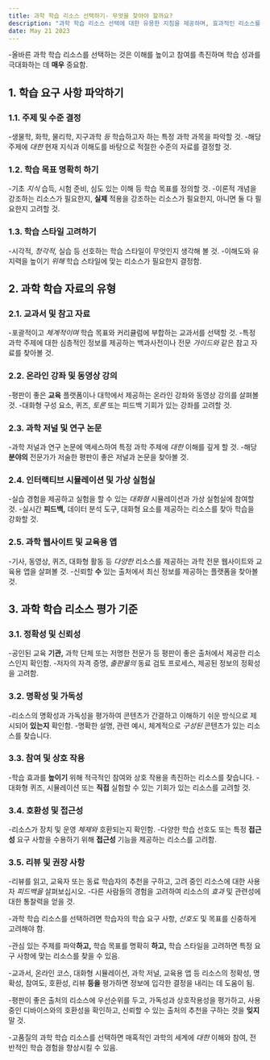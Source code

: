 ```yaml
---
title: 과학 학습 리소스 선택하기- 무엇을 찾아야 할까요?
description: "과학 학습 리소스 선택에 대한 유용한 지침을 제공하며, 효과적인 리소스를 검색할 때 고려해야 할 주요 요소를 강조합니다."
date: May 21 2023
---
```


-올바른 과학 학습 리소스를 선택하는 것은 이해를 높이고 참여를 촉진하며 학습 성과를 극대화하는 데 **매우** 중요함.

## 1. 학습 요구 사항 파악하기
### 1.1. 주제 및 수준 결정

-생물학, 화학, 물리학, 지구과학 _등_ 학습하고자 하는 특정 과학 과목을 파악할 것.
-해당 주제에 _대한_ 현재 지식과 이해도를 바탕으로 적절한 수준의 자료를 결정할 것.
### 1.2. 학습 목표 명확히 하기

-기초 _지식_ 습득, 시험 준비, 심도 있는 이해 등 학습 목표를 정의할 것.
-이론적 개념을 강조하는 리소스가 필요한지, **실제** 적용을 강조하는 리소스가 필요한지, 아니면 둘 다 필요한지 고려할 것.
### 1.3. 학습 스타일 고려하기

-시각적, _청각적,_ 실습 등 선호하는 학습 스타일이 무엇인지 생각해 볼 것.
-이해도와 유지력을 높이기 _위해_ 학습 스타일에 맞는 리소스가 필요한지 결정함.
## 2. 과학 학습 자료의 유형
### 2.1. 교과서 및 참고 자료

-포괄적이고 _체계적이며_ 학습 목표와 커리큘럼에 부합하는 교과서를 선택할 것.
-특정 과학 주제에 대한 심층적인 정보를 제공하는 백과사전이나 전문 _가이드와_ 같은 참고 자료를 찾아볼 것.
### 2.2. 온라인 강좌 및 동영상 강의

-평판이 좋은 **교육** 플랫폼이나 대학에서 제공하는 온라인 강좌와 동영상 강의를 살펴볼 것.
-대화형 구성 요소, 퀴즈, _토론_ 또는 피드백 기회가 있는 강좌를 고려할 것.
### 2.3. 과학 저널 및 연구 논문

-과학 저널과 연구 논문에 액세스하여 특정 과학 주제에 _대한_ 이해를 깊게 할 것.
-해당 **분야의** 전문가가 저술한 평판이 좋은 저널과 논문을 찾아볼 것.
### 2.4. 인터랙티브 시뮬레이션 및 가상 실험실

-실습 경험을 제공하고 실험을 할 수 있는 _대화형_ 시뮬레이션과 가상 실험실에 참여할 것.
-실시간 **피드백,** 데이터 분석 도구, 대화형 요소를 제공하는 리소스를 찾아 학습을 강화할 것.
### 2.5. 과학 웹사이트 및 교육용 앱

-기사, 동영상, 퀴즈, 대화형 활동 등 _다양한_ 리소스를 제공하는 과학 전문 웹사이트와 교육용 앱을 살펴볼 것.
-신뢰할 **수** 있는 출처에서 최신 정보를 제공하는 플랫폼을 찾아볼 것.
## 3. 과학 학습 리소스 평가 기준
### 3.1. 정확성 및 신뢰성

-공인된 교육 **기관,** 과학 단체 또는 저명한 전문가 등 평판이 좋은 출처에서 제공한 리소스인지 확인함.
-저자의 자격 증명, _출판물의_ 동료 검토 프로세스, 제공된 정보의 정확성을 고려함.
### 3.2. 명확성 및 가독성

-리소스의 명확성과 가독성을 평가하여 콘텐츠가 간결하고 이해하기 쉬운 방식으로 제시되어 **있는지** 확인함.
-명확한 설명, 관련 예시, 체계적으로 _구성된_ 콘텐츠가 있는 리소스를 찾습니다.
### 3.3. 참여 및 상호 작용

-학습 효과를 **높이기** 위해 적극적인 참여와 상호 작용을 촉진하는 리소스를 찾습니다.
-대화형 퀴즈, 시뮬레이션 또는 **직접** 실험할 수 있는 기회가 있는 리소스를 고려할 것.
### 3.4. 호환성 및 접근성

-리소스가 장치 및 운영 _체제와_ 호환되는지 확인함.
-다양한 학습 선호도 또는 특정 **접근성** 요구 사항을 수용하기 위해 **접근성** 기능을 제공하는 리소스를 고려함.
### 3.5. 리뷰 및 권장 사항

-리뷰를 읽고, 교육자 또는 동료 학습자의 추천을 구하고, 고려 중인 리소스에 대한 사용자 _피드백을_ 살펴보십시오.
-다른 사람들의 경험을 고려하여 리소스의 _효과_ 및 관련성에 대한 통찰력을 얻을 것.


-과학 학습 리소스를 선택하려면 학습자의 학습 요구 사항, _선호도_ 및 목표를 신중하게 고려해야 함. 



-관심 있는 주제를 파악**하고,** 학습 목표를 명확히 **하고,** 학습 스타일을 고려하면 특정 요구 사항에 맞는 리소스를 찾을 수 있음. 



-교과서, 온라인 코스, 대화형 시뮬레이션, 과학 저널, 교육용 앱 등 리소스의 정확성, 명확성, 참여도, 호환성, 리뷰 **등을** 평가하면 정보에 입각한 결정을 내리는 데 도움이 됨. 



-평판이 좋은 출처의 리소스에 우선순위를 두고, 가독성과 상호작용성을 평가하고, 사용 중인 디바이스와의 호환성을 확인하고, 신뢰할 수 있는 출처의 추천을 구하는 것을 **잊지** 말 것. 



-고품질의 과학 학습 리소스를 선택하면 매혹적인 과학의 세계에 _대한_ 이해와 참여, 전반적인 학습 경험을 향상시킬 수 있음.